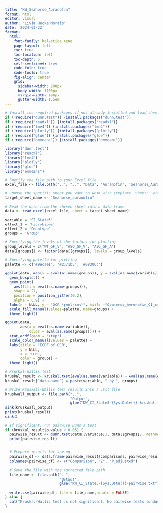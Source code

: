 ```yaml
---
title: "KW_Seahorse_Auranofin"
format: html
editor: visual
author: "Livia Hecke Morais"
date: '2024-01-22'
format: 
  html:
    font-family: helvetica neue
    page-layout: full
    toc: true
    toc-location: left
    toc-depth: 5
    self-contained: true
    code-fold: true
    code-tools: true
    fig-align: center
    grid:
      sidebar-width: 200px
      body-width: 1100px
      margin-width: 200px
      gutter-width: 1.5em
---
```


```r
# Install the required packages if not already installed and load them
if (!require("dunn.test")) {install.packages("dunn.test")}
if (!require("readxl")) {install.packages("readxl")}
if (!require("lme4")) {install.packages("lme4")}
if (!require("plotly")) {install.packages("plotly")}
if (!require("glue")) {install.packages("glue")}
if (!require("emmeans")) {install.packages("emmeans")}

library("dunn.test")
library("readxl")
library("lme4")
library("plotly")
library("glue")
library("emmeans")
```

```r
# Specify the file path to your Excel file
excel_file <- file.path("..", "..", "Data", "Auranofin", "Seahorse_Auranofin_Livia_012324.xlsx")

# Choose the specific sheet you want to work with (replace 'Sheet1' with the sheet name you need)
target_sheet_name <- "Seahorse_auranofin"

# Read the data from the chosen sheet into a data frame
data <- read_excel(excel_file, sheet = target_sheet_name)

variable = 'CI_State3'
effect_1 = 'Microbiome'
effect_2 = 'Genotype'
groups = 'Group'

# Specifying the levels of the factors for plotting
group_levels = c("WT_GF_V", "ASO_GF_V", "ASO_GF_A")
data[[groups]] <- factor(data[[groups]], levels = group_levels)

# Specifying palette for plotting
palette <- c('#9ecae1', '#2171b5', '#08306b')
```

```r
ggplot(data, aes(x = eval(as.name(groups)), y = eval(as.name(variable)))) +
  geom_boxplot() +
  geom_point(
    aes(fill = eval(as.name(groups))),
    shape = 21,
    position = position_jitter(0.2), 
    alpha = 0.9) +
  labs(x = NULL, y = "OCR (pmol/sec)", title ="Seahorse_Auronafin_CI_state3") +
  scale_fill_manual(values=palette, name=groups) +
  theme_light()
```

```r
ggplot(data, 
       aes(x = eval(as.name(variable)), 
           color = eval(as.name(groups)))) + 
  stat_ecdf(geom = "step") +
  scale_color_manual(values = palette) +
  labs(title = "ECDF of OCR",
       y = NULL,
       x = "OCR",
       color = groups) +
  theme_light()
```

```r
# Kruskal-Wallis test
kruskal_result <- kruskal.test(eval(as.name(variable)) ~ eval(as.name(groups)), data = data)
kruskal_result["data.name"] = paste(variable, " by ", groups)

# Write Kruskall-Wallis test results into a .txt file
kruskwall_output <- file.path("..", 
                              "Output", 
                              glue("KW_CI_State3-{Sys.Date()}-kruskal.txt"))
sink(kruskwall_output)
print(kruskal_result)
sink()

# If significant, run pairwise Dunn's test
if (kruskal_result$p.value < 0.05) {
  pairwise_result <- dunn.test(data[[variable]], data[[groups]], method = "BH")
  print(pairwise_result)
  

  # Prepare results for saving
  pairwise_df <- data.frame(pairwise_result$comparisons, pairwise_result$Z, pairwise_result$P.adjusted)
  colnames(pairwise_df) <- c("Comparison", "Z", "P_adjusted")
  
  # Save the file with the corrected file path
  file_name <- file.path("..", 
                         "Output", 
                         glue("KW_CI_State3-{Sys.Date()}-pairwise.txt"))
  
  write.csv(pairwise_df, file = file_name, quote = FALSE)
} else {
  cat("Kruskal-Wallis test is not significant. No pairwise tests conducted.\n")
}
```
